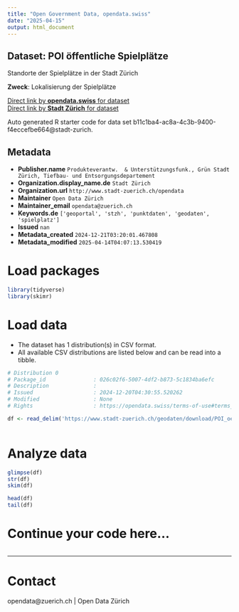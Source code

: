 ```yaml
---
title: "Open Government Data, opendata.swiss"
date: "2025-04-15"
output: html_document
---
```


## Dataset: POI öffentliche Spielplätze

Standorte der Spielplätze in der Stadt Zürich

**Zweck**: Lokalisierung der Spielplätze

[Direct link by **opendata.swiss** for dataset](https://opendata.swiss/de/dataset/poi-offentliche-spielplatze)<br>
[Direct link by **Stadt Zürich** for dataset](https://data.stadt-zuerich.ch/dataset/geo_poi_oeffentliche_spielplaetze)

Auto generated R starter code for data set b11c1ba4-ac8a-4c3b-9400-f4eccefbe664@stadt-zurich.

## Metadata

- **Publisher.name** `Produkteverantw.  & Unterstützungsfunk., Grün Stadt Zürich, Tiefbau- und Entsorgungsdepartement`
- **Organization.display_name.de** `Stadt Zürich`
- **Organization.url** `http://www.stadt-zuerich.ch/opendata`
- **Maintainer** `Open Data Zürich`
- **Maintainer_email** `opendata@zuerich.ch`
- **Keywords.de** `['geoportal', 'stzh', 'punktdaten', 'geodaten', 'spielplatz']`
- **Issued** `nan`
- **Metadata_created** `2024-12-21T03:20:01.467808`
- **Metadata_modified** `2025-04-14T04:07:13.530419`


# Load packages

```r

library(tidyverse)
library(skimr)

```

# Load data

-   The dataset has 1 distribution(s) in CSV format.
-   All available CSV distributions are listed below and can be read into a tibble.

```r

# Distribution 0
# Package_id               : 026c02f6-5007-4df2-b873-5c1834ba6efc
# Description              : 
# Issued                   : 2024-12-20T04:30:55.520262
# Modified                 : None
# Rights                   : https://opendata.swiss/terms-of-use#terms_open

df <- read_delim('https://www.stadt-zuerich.ch/geodaten/download/POI_oeffentliche_Spielplaetze?format=10008')



```

# Analyze data

```r

glimpse(df)
str(df)
skim(df)

head(df)
tail(df)

```

# Continue your code here...

```r

```

------------------------------------------------------------------------

# Contact

opendata@zuerich.ch | Open Data Zürich
